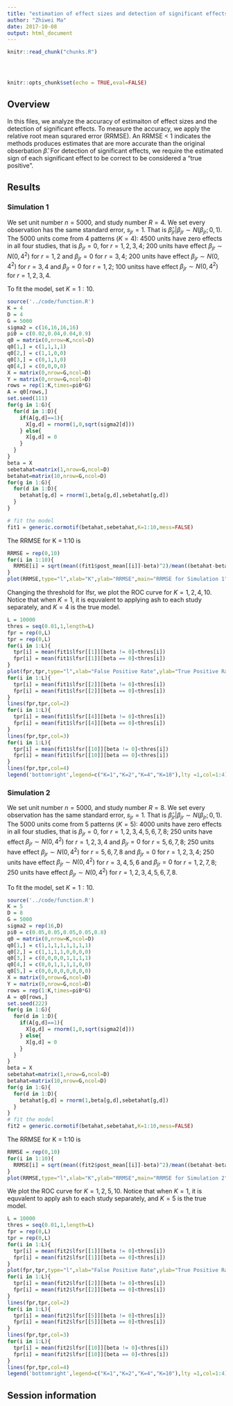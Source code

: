 ```yaml
---
title: "estimation of effect sizes and detection of significant effects"
author: "Zhiwei Ma"
date: 2017-10-08
output: html_document
---
```


<!-- The file analysis/chunks.R contains chunks that define default settings
shared across the workflowr files. -->
```r
knitr::read_chunk("chunks.R")
```

<!-- Update knitr chunk options -->
```r
```

<!-- Insert the date the file was last updated -->
```r
```

<!-- Insert the code version (Git commit SHA1) if Git repository exists and R
 package git2r is installed -->
```r
```

<!-- Add your analysis here -->

```r
knitr::opts_chunk$set(echo = TRUE,eval=FALSE)
```

## Overview 

In this files, we analyze the accuracy of estimaiton of effect sizes and the detection of significant effects. To measure the accuracy, we apply the relative root mean squrared error (RRMSE). An RRMSE < 1 indicates the methods produces estimates that are more accurate than the original obserbation $\hat\beta$. For detection of significant effects, we require the estimated sign of each significant effect to be correct to be considered a "true positive". 

## Results

### Simulation 1

We set unit number $n = 5000$, and study number $R = 4$. We set every observation has the same standard error, $s_{jr}=1$. That is $\hat\beta_{jr}|\beta_{jr}\sim N(\beta_{jr};0,1)$. The 5000 units come from 4 patterns ($K=4$): 4500 units have zero effects in all four studies, that is $\beta_{jr}=0$, for $r = 1,2,3,4$; 200 units have effect $\beta_{jr}\sim N(0,4^2)$ for $r =1, 2$ and $\beta_{jr}=0$ for $r =3, 4$; 200 units have effect $\beta_{jr}\sim N(0,4^2)$ for $r =3, 4$ and $\beta_{jr}=0$ for $r = 1, 2$; 100 unitss have effect $\beta_{jr}\sim N(0,4^2)$ for $r =1, 2,3,4$. 

To fit the model, set $K = 1:10$.

```r
source('../code/function.R')
K = 4
D = 4
G = 5000
sigma2 = c(16,16,16,16)
pi0 = c(0.02,0.04,0.04,0.9)
q0 = matrix(0,nrow=K,ncol=D)
q0[1,] = c(1,1,1,1)
q0[2,] = c(1,1,0,0)
q0[3,] = c(0,1,1,0)
q0[4,] = c(0,0,0,0)
X = matrix(0,nrow=G,ncol=D)
Y = matrix(0,nrow=G,ncol=D)
rows = rep(1:K,times=pi0*G)
A = q0[rows,]
set.seed(111)
for(g in 1:G){
  for(d in 1:D){
    if(A[g,d]==1){
      X[g,d] = rnorm(1,0,sqrt(sigma2[d]))
    } else{
      X[g,d] = 0
    }
  }
}
beta = X
sebetahat=matrix(1,nrow=G,ncol=D)
betahat=matrix(10,nrow=G,ncol=D)
for(g in 1:G){
  for(d in 1:D){
    betahat[g,d] = rnorm(1,beta[g,d],sebetahat[g,d])
  }
}

# fit the model
fit1 = generic.cormotif(betahat,sebetahat,K=1:10,mess=FALSE)
```

The RRMSE for K = 1:10 is 

```r
RRMSE = rep(0,10)
for(i in 1:10){
  RRMSE[i] = sqrt(mean((fit1$post_mean[[i]]-beta)^2)/mean((betahat-beta)^2))
}
plot(RRMSE,type="l",xlab="K",ylab="RRMSE",main="RRMSE for Simulation 1")
```

Changing the threshold for lfsr, we plot the ROC curve for $K=1,2,4,10$. Notice that when $K=1$, it is equvalent to applying ash to each study separately, and $K = 4$ is the true model.

```r
L = 10000
thres = seq(0.01,1,length=L)
fpr = rep(0,L)
tpr = rep(0,L)
for(i in 1:L){
  tpr[i] = mean(fit1$lfsr[[1]][beta != 0]<thres[i])
  fpr[i] = mean(fit1$lfsr[[1]][beta == 0]<thres[i])
}
plot(fpr,tpr,type="l",xlab="False Positive Rate",ylab="True Positive Rate",main ="ROC curve for Simulation 1",col=1)
for(i in 1:L){
  tpr[i] = mean(fit1$lfsr[[2]][beta != 0]<thres[i])
  fpr[i] = mean(fit1$lfsr[[2]][beta == 0]<thres[i])
}
lines(fpr,tpr,col=2)
for(i in 1:L){
  tpr[i] = mean(fit1$lfsr[[4]][beta != 0]<thres[i])
  fpr[i] = mean(fit1$lfsr[[4]][beta == 0]<thres[i])
}
lines(fpr,tpr,col=3)
for(i in 1:L){
  tpr[i] = mean(fit1$lfsr[[10]][beta != 0]<thres[i])
  fpr[i] = mean(fit1$lfsr[[10]][beta == 0]<thres[i])
}
lines(fpr,tpr,col=4)
legend('bottomright',legend=c("K=1","K=2","K=4","K=10"),lty =1,col=1:4)
```

### Simulation 2

We set unit number $n = 5000$, and study number $R = 8$. We set every observation has the same standard error, $s_{jr}=1$. That is $\hat\beta_{jr}|\beta_{jr}\sim N(\beta_{jr};0,1)$. The 5000 units come from 5 patterns ($K=5$): 4000 units have zero effects in all four studies, that is $\beta_{jr}=0$, for $r = 1,2,3,4,5,6,7,8$; 250 units have effect $\beta_{jr}\sim N(0,4^2)$ for $r =1,2,3,4$ and $\beta_{jr}=0$ for $r =5, 6,7,8$; 250 units have effect $\beta_{jr}\sim N(0,4^2)$ for $r =5, 6,7,8$ and $\beta_{jr}=0$ for $r = 1,2,3,4$; 250 units have effect $\beta_{jr}\sim N(0,4^2)$ for $r =3,4,5,6$ and $\beta_{jr}=0$ for $r = 1,2,7,8$; 250 units have effect $\beta_{jr}\sim N(0,4^2)$ for $r =1,2,3,4,5,6,7,8$. 

To fit the model, set $K = 1:10$.

```r
source('../code/function.R')
K = 5
D = 8
G = 5000
sigma2 = rep(16,D)
pi0 = c(0.05,0.05,0.05,0.05,0.8)
q0 = matrix(0,nrow=K,ncol=D)
q0[1,] = c(1,1,1,1,1,1,1,1)
q0[2,] = c(1,1,1,1,0,0,0,0)
q0[3,] = c(0,0,0,0,1,1,1,1)
q0[4,] = c(0,0,1,1,1,1,0,0)
q0[5,] = c(0,0,0,0,0,0,0,0)
X = matrix(0,nrow=G,ncol=D)
Y = matrix(0,nrow=G,ncol=D)
rows = rep(1:K,times=pi0*G)
A = q0[rows,]
set.seed(222)
for(g in 1:G){
  for(d in 1:D){
    if(A[g,d]==1){
      X[g,d] = rnorm(1,0,sqrt(sigma2[d]))
    } else{
      X[g,d] = 0
    }
  }
}
beta = X
sebetahat=matrix(1,nrow=G,ncol=D)
betahat=matrix(10,nrow=G,ncol=D)
for(g in 1:G){
  for(d in 1:D){
    betahat[g,d] = rnorm(1,beta[g,d],sebetahat[g,d])
  }
}
# fit the model
fit2 = generic.cormotif(betahat,sebetahat,K=1:10,mess=FALSE)
```

The RRMSE for K = 1:10 is 

```r
RRMSE = rep(0,10)
for(i in 1:10){
  RRMSE[i] = sqrt(mean((fit2$post_mean[[i]]-beta)^2)/mean((betahat-beta)^2))
}
plot(RRMSE,type="l",xlab="K",ylab="RRMSE",main="RRMSE for Simulation 2")
```

We plot the ROC curve for $K=1,2,5,10$. Notice that when $K=1$, it is equvalent to apply ash to each study separately, and $K=5$ is the true model. 

```r
L = 10000
thres = seq(0.01,1,length=L)
fpr = rep(0,L)
tpr = rep(0,L)
for(i in 1:L){
  tpr[i] = mean(fit2$lfsr[[1]][beta != 0]<thres[i])
  fpr[i] = mean(fit2$lfsr[[1]][beta == 0]<thres[i])
}
plot(fpr,tpr,type="l",xlab="False Positive Rate",ylab="True Positive Rate",main="ROC curve for Simulation 2",col=1)
for(i in 1:L){
  tpr[i] = mean(fit2$lfsr[[2]][beta != 0]<thres[i])
  fpr[i] = mean(fit2$lfsr[[2]][beta == 0]<thres[i])
}
lines(fpr,tpr,col=2)
for(i in 1:L){
  tpr[i] = mean(fit2$lfsr[[5]][beta != 0]<thres[i])
  fpr[i] = mean(fit2$lfsr[[5]][beta == 0]<thres[i])
}
lines(fpr,tpr,col=3)
for(i in 1:L){
  tpr[i] = mean(fit2$lfsr[[10]][beta != 0]<thres[i])
  fpr[i] = mean(fit2$lfsr[[10]][beta == 0]<thres[i])
}
lines(fpr,tpr,col=4)
legend('bottomright',legend=c("K=1","K=2","K=4","K=10"),lty =1,col=1:4)
```

## Session information

<!-- Insert the session information into the document -->
```r
```
